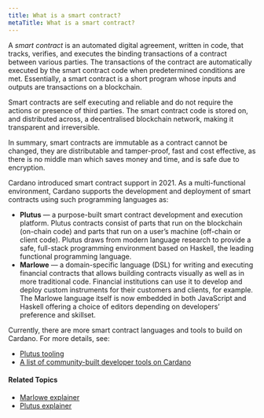 ```yaml
---
title: What is a smart contract?
metaTitle: What is a smart contract?
---
```


A _smart contract_ is an automated digital agreement, written in code, that
tracks, verifies, and executes the binding transactions of a contract between
various parties. The transactions of the contract are automatically executed by
the smart contract code when predetermined conditions are met. Essentially, a
smart contract is a short program whose inputs and outputs are transactions on a
blockchain.

Smart contracts are self executing and reliable and do not require the actions
or presence of third parties. The smart contract code is stored on, and
distributed across, a decentralised blockchain network, making it transparent
and irreversible.

In summary, smart contracts are immutable as a contract cannot be changed, they
are distributable and tamper-proof, fast and cost effective, as there is no
middle man which saves money and time, and is safe due to encryption.

Cardano introduced smart contract support in 2021. As a multi-functional
environment, Cardano supports the development and deployment of smart
contracts using such programming languages as:

- **Plutus** — a purpose-built smart contract development and execution
  platform. Plutus contracts consist of parts that run on the blockchain
  (on-chain code) and parts that run on a user’s machine (off-chain or client
  code). Plutus draws from modern language research to provide a safe,
  full-stack programming environment based on Haskell, the leading functional
  programming language.
- **Marlowe** — a domain-specific language (DSL) for writing and executing
  financial contracts that allows building contracts visually as well as in more
  traditional code. Financial institutions can use it to develop and deploy
  custom instruments for their customers and clients, for example. The Marlowe
  language itself is now embedded in both JavaScript and Haskell offering a
  choice of editors depending on developers’ preference and skillset.
  
Currently, there are more smart contract languages and tools to build on Cardano. For more details, see:

- [Plutus tooling](https://docs.cardano.org/plutus/plutus-resources/#plutustooling)
- [A list of community-built developer tools on Cardano](https://www.essentialcardano.io/article/a-list-of-community-built-developer-tools-on-cardano)

#### Related Topics

- [Marlowe explainer](/marlowe/learn-about-marlowe)
- [Plutus explainer](/plutus/learn-about-plutus)

